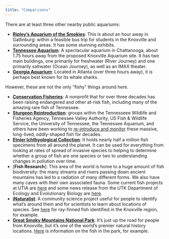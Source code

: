 ```yaml
---
title: "Comparisons"
---
```


There are at least three other nearby public aquariums:

* [**Ripley's Aquarium of the Smokies**](https://www.ripleys.com/attractions/ripleys-aquarium-of-the-smokies): This is about an hour away in Gatlinburg: within a feasible bus trip for students in the Knoxville and surrounding areas. It has some stunning exhibits.
* [**Tennessee Aquarium**](https://tnaqua.org): A spectacular aquarium in Chattanooga, about 1.75 hours away from the proposed Knoxville Aquarium site. It has two main buildings, one primarily for freshwater (River Journey) and one primarily saltwater (Ocean Journey), as well as an IMAX theater. 
* [**Georgia Aquarium**](https://www.georgiaaquarium.org): Located in Atlanta (over three hours away), it is perhaps best known for its whale sharks.

However, these are not the only "fishy" things around here. 

* [**Conservation Fisheries**](https://www.conservationfisheries.org): A nonprofit that for over three decades has been raising endangered and other at-risk fish, including many of the amazing rare fish of Tennessee.
* [**Sturgeon Reintroduction**](https://www.tn.gov/twra/wildlife/fish/sturgeon.html): groups within the Tennesseee Wildlife and Fisheries Agency, Tennessee Valley Authority, US Fish & Wildlife Service, the University of Tennessee, the Tennessee Aquarium, and others have been working to [re-introduce and monitor](https://www.wbir.com/article/tech/science/environment/resurgin-sturgeon-east-tennessees-protected-dinosaur-fish-are-finally-growing-into-adults/51-b582532d-2d27-4103-a8a3-99615fceffe6) these massive, long-lived, oddly-shaped fish for decades.
* [**Etnier Ichthyological Collection**](https://tennfish.utk.edu): It holds nearly half a million fish specimens from all around the planet. It can be used for everything from looking at rates of spread of invasive species to helping to determine whether a group of fish are one species or two to understanding changes in pollution over time.
* [**Fish Research**]: This area of the world is home to a huge amount of fish biodiversity: the many streams and rivers passing down ancient mountains has led to a radiation of many different forms. We also have many caves with their own associated fauna. Some current fish projects at UTIA are [here](https://naturalresources.tennessee.edu/research/) and some news release from the UTK Department of Ecology and Evolutionary Biology are [here](https://eeb.utk.edu/category/fish/). 
* [**iNaturalist**](https://www.inaturalist.org): A community science project useful for people to identify what's around them and for scientists to learn about locations of species. See [here](https://www.inaturalist.org/observations?place_id=45&taxon_id=47178&view=species) for ray-finned fish identified in the Knoxville region, for example.
* [**Great Smoky Mountains National Park**](https://www.nps.gov/grsm): It's just up the road for people from Knoxville, but it's one of the world's premier natural history locations. [Here](https://www.nps.gov/grsm/learn/nature/fish.htm) is information on the fish in the park, for example.
